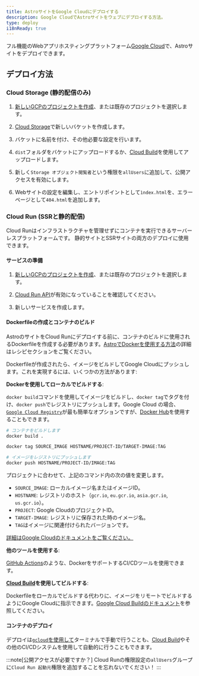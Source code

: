```yaml
---
title: AstroサイトをGoogle Cloudにデプロイする
description: Google CloudでAstroサイトをウェブにデプロイする方法。
type: deploy
i18nReady: true
---
```


フル機能のWebアプリホスティングプラットフォーム[Google Cloud](https://cloud.google.com/)で、Astroサイトをデプロイできます。

## デプロイ方法

### Cloud Storage (静的配信のみ)

1. [新しいGCPのプロジェクトを作成](https://console.cloud.google.com/projectcreate)、または既存のプロジェクトを選択します。

2. [Cloud Storage](https://cloud.google.com/storage)で新しいバケットを作成します。

3. バケットに名前を付け、その他必要な設定を行います。

4. `dist`フォルダをバケットにアップロードするか、[Cloud Build](https://cloud.google.com/build)を使用してアップロードします。

5. 新しく`Storage オブジェクト閲覧者`という権限を`allUsers`に追加して、公開アクセスを有効にします。

6. Webサイトの設定を編集し、エントリポイントとして`ìndex.html`を、エラーページとして`404.html`を追加します。

### Cloud Run (SSRと静的配信)

Cloud Runはインフラストラクチャを管理せずにコンテナを実行できるサーバーレスプラットフォームです。 静的サイトとSSRサイトの両方のデプロイに使用できます。

#### サービスの準備

1. [新しいGCPのプロジェクトを作成](https://console.cloud.google.com/projectcreate)、または既存のプロジェクトを選択します。

2. [Cloud Run API](https://console.cloud.google.com/apis/library/run.googleapis.com)が有効になっていることを確認してください。

3. 新しいサービスを作成します。

#### Dockerfileの作成とコンテナのビルド

AstroのサイトをCloud Runにデプロイする前に、コンテナのビルドに使用されるDockerfileを作成する必要があります。[AstroでDockerを使用する方法](/ja/recipes/docker/#creating-a-dockerfile)の詳細はレシピセクションをご覧ください。

Dockerfileが作成されたら、イメージをビルドしてGoogle Cloudにプッシュします。これを実現するには、いくつかの方法があります:

**Dockerを使用してローカルでビルドする**:

`docker build`コマンドを使用してイメージをビルドし、`docker tag`でタグを付け、`docker push`でレジストリにプッシュします。Google Cloud の場合、[`Google Cloud Registry`](https://cloud.google.com/container-registry/docs/pushing-and-pulling#add-registry)が最も簡単なオプションですが、[Docker Hub](https://hub.docker.com/)を使用することもできます。

```bash
# コンテナをビルドします
docker build .

docker tag SOURCE_IMAGE HOSTNAME/PROJECT-ID/TARGET-IMAGE:TAG

# イメージをレジストリにプッシュします
docker push HOSTNAME/PROJECT-ID/IMAGE:TAG
```

プロジェクトに合わせて、上記のコマンド内の次の値を変更します。

- `SOURCE_IMAGE`: ローカルイメージ名またはイメージID。
- `HOSTNAME`: レジストリのホスト（`gcr.io`, `eu.gcr.io`, `asia.gcr.io`, `us.gcr.io`）。
- `PROJECT`: Google CloudのプロジェクトID。
- `TARGET-IMAGE`: レジストリに保存された時のイメージ名。
- `TAG`はイメージに関連付けられたバージョンです。


[詳細はGoogle Cloudのドキュメントをご覧ください。](https://cloud.google.com/container-registry/docs/pushing-and-pulling)

**他のツールを使用する**:

[GitHub Actions](https://github.com/marketplace/actions/push-to-gcr-github-action)のような、DockerをサポートするCI/CDツールを使用できます。

**[Cloud Build](https://cloud.google.com/build)を使用してビルドする**:

Dockerfileをローカルでビルドする代わりに、イメージをリモートでビルドするようにGoogle Cloudに指示できます。[Google Cloud Buildのドキュメント](https://cloud.google.com/build/docs/build-push-docker-image)を参照してください。

#### コンテナのデプロイ

デプロイは[`gcloud`を使用して](https://cloud.google.com/run/docs/deploying#service)ターミナルで手動で行うことも、[Cloud Build](https://cloud.google.com/build)やその他のCI/CDシステムを使用して自動的に行うこともできます。

:::note[公開アクセスが必要ですか？]
Cloud Runの権限設定の`allUsers`グループに`Cloud Run 起動元`権限を追加することを忘れないでください！
:::
